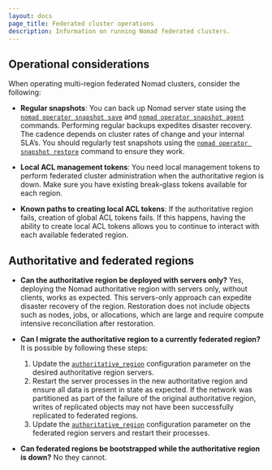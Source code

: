 ```yaml
---
layout: docs
page_title: Federated cluster operations
description: Information on running Nomad federated clusters.
---
```


## Operational considerations

When operating multi-region federated Nomad clusters, consider the following: 

* **Regular snapshots**: You can back up Nomad server state using the
  [`nomad operator snapshot save`][] and [`nomad operator snapshot agent`][] commands. Performing
  regular backups expedites disaster recovery. The cadence depends on cluster rates of change
  and your internal SLA’s. You should regularly test snapshots using the
  [`nomad operator snapshot restore`][] command to ensure they work.

* **Local ACL management tokens**: You need local management tokens to perform federated cluster administration when the
  authoritative region is down. Make sure you have
  existing break-glass tokens available for each region.

* **Known paths to creating local ACL tokens**: If the authoritative region fails, creation of
  global ACL tokens fails. If this happens, having the ability to create local ACL tokens
  allows you to continue to interact with each available federated region.

## Authoritative and federated regions

* **Can the authoritative region be deployed with servers only?** Yes, deploying the Nomad
  authoritative region with servers only, without clients, works as expected. This servers-only approach can expedite
  disaster recovery of the region. Restoration does not include objects such as nodes, jobs,
  or allocations, which are large and require compute intensive reconciliation after restoration.

* **Can I migrate the authoritative region to a currently federated region?** It is possible by
  following these steps:

  1. Update the [`authoritative_region`][] configuration parameter on the
    desired authoritative region servers.
  1. Restart the server processes in the new authoritative region and ensure all
    data is present in state as expected. If the network was partitioned as part
    of the failure of the original authoritative region, writes of replicated
    objects may not have been successfully replicated to federated regions.
  1. Update the [`authoritative_region`][] configuration parameter on the
    federated region servers and restart their processes.

* **Can federated regions be bootstrapped while the authoritative region is down?**  No they
cannot.

[`nomad operator snapshot save`]: /nomad/docs/commands/operator/snapshot/save
[`nomad operator snapshot agent`]: /nomad/docs/commands/operator/snapshot/agent
[`nomad operator snapshot restore`]: /nomad/docs/commands/operator/snapshot/restore
[`authoritative_region`]: /nomad/docs/configuration/server#authoritative_region
